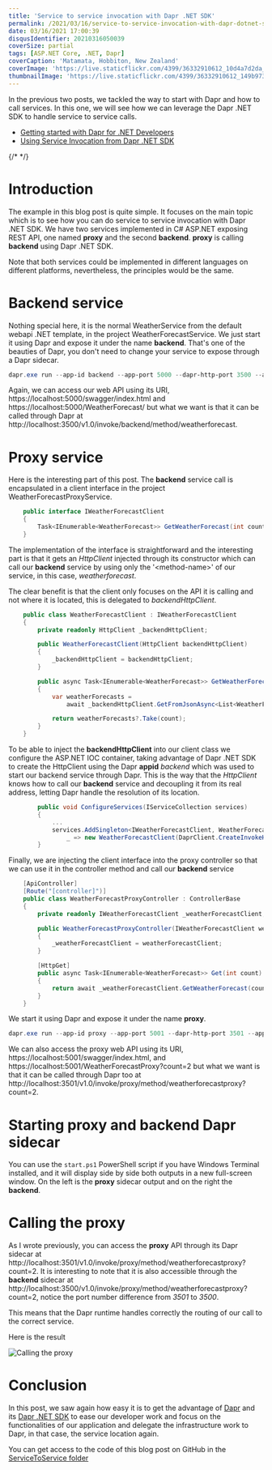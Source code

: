 ```yaml
---
title: 'Service to service invocation with Dapr .NET SDK'
permalink: /2021/03/16/service-to-service-invocation-with-dapr-dotnet-sdk/
date: 03/16/2021 17:00:39
disqusIdentifier: 20210316050039
coverSize: partial
tags: [ASP.NET Core, .NET, Dapr]
coverCaption: 'Matamata, Hobbiton, New Zealand'
coverImage: 'https://live.staticflickr.com/4399/36332910612_10d4a7d2da_h.jpg'
thumbnailImage: 'https://live.staticflickr.com/4399/36332910612_149b9735ec_q.jpg'
---
```

In the previous two posts, we tackled the way to start with Dapr and how to call services. In this one, we will see how we can leverage the Dapr .NET SDK to handle service to service calls.

* [Getting started with Dapr for .NET Developers](https://laurentkempe.com/2021/03/09/getting-started-with-dapr-for-dotnet-developers/)
* [Using Service Invocation from Dapr .NET SDK](https://laurentkempe.com/2021/03/11/using-service-invocation-from-dapr-dotnet-sdk/)

{/* <!-- more --> */}

# Introduction

The example in this blog post is quite simple. It focuses on the main topic which is to see how you can do service to service invocation with Dapr .NET SDK. We have two services implemented in C# ASP.NET exposing REST API, one named **proxy** and the second **backend**. **proxy** is calling **backend** using Dapr .NET SDK.

Note that both services could be implemented in different languages on different platforms, nevertheless, the principles would be the same.

# Backend service

Nothing special here, it is the normal WeatherService from the default webapi .NET template, in the project WeatherForecastService. We just start it using Dapr and expose it under the name **backend**. That's one of the beauties of Dapr, you don't need to change your service to expose through a Dapr sidecar.

```powershell {data-file=start.ps1}
dapr.exe run --app-id backend --app-port 5000 --dapr-http-port 3500 --app-ssl dotnet run -- --urls=https://localhost:5000/ -p WeatherForecastService/WeatherForecastService.csproj
```

Again, we can access our web API using its URI, https://localhost:5000/swagger/index.html and https://localhost:5000/WeatherForecast/ but what we want is that it can be called through Dapr at http://localhost:3500/v1.0/invoke/backend/method/weatherforecast.

# Proxy service

Here is the interesting part of this post. The **backend** service call is encapsulated in a client interface in the project WeatherForecastProxyService.

```csharp {data-file=IWeatherForecastClient.cs}
    public interface IWeatherForecastClient
    {
        Task<IEnumerable<WeatherForecast>> GetWeatherForecast(int count);
    }
```

The implementation of the interface is straightforward and the interesting part is that it gets an *HttpClient* injected through its constructor which can call our **backend** service by using only the '\<method-name\>' of our service, in this case, *weatherforecast*.

The clear benefit is that the client only focuses on the API it is calling and not where it is located, this is delegated to *backendHttpClient*.

```csharp {data-file=WeatherForecastClient.cs}
    public class WeatherForecastClient : IWeatherForecastClient
    {
        private readonly HttpClient _backendHttpClient;

        public WeatherForecastClient(HttpClient backendHttpClient)
        {
            _backendHttpClient = backendHttpClient;
        }

        public async Task<IEnumerable<WeatherForecast>> GetWeatherForecast(int count)
        {
            var weatherForecasts =
                await _backendHttpClient.GetFromJsonAsync<List<WeatherForecast>>("weatherforecast");

            return weatherForecasts?.Take(count);
        }
    }
```

To be able to inject the **backendHttpClient** into our client class we configure the ASP.NET IOC container, taking advantage of Dapr .NET SDK to create the HttpClient using the Dapr **appid** *backend* which was used to start our backend service through Dapr. This is the way that the *HttpClient* knows how to call our **backend** service and decoupling it from its real address, letting Dapr handle the resolution of its location.

```csharp {data-file=Startup.cs}
        public void ConfigureServices(IServiceCollection services)
        {
            ...
            services.AddSingleton<IWeatherForecastClient, WeatherForecastClient>(
                _ => new WeatherForecastClient(DaprClient.CreateInvokeHttpClient("backend")));
        }
```

Finally, we are injecting the client interface into the proxy controller so that we can use it in the controller method and call our **backend** service

```csharp {data-file=WeatherForecastProxyController.cs}
    [ApiController]
    [Route("[controller]")]
    public class WeatherForecastProxyController : ControllerBase
    {
        private readonly IWeatherForecastClient _weatherForecastClient;

        public WeatherForecastProxyController(IWeatherForecastClient weatherForecastClient)
        {
            _weatherForecastClient = weatherForecastClient;
        }

        [HttpGet]
        public async Task<IEnumerable<WeatherForecast>> Get(int count)
        {
            return await _weatherForecastClient.GetWeatherForecast(count);
        }
    }
```

We start it using Dapr and expose it under the name **proxy**.

```powershell csharp {data-file=start.ps1}
dapr.exe run --app-id proxy --app-port 5001 --dapr-http-port 3501 --app-ssl dotnet run -- --urls=https://localhost:5001/ -p WeatherForecastProxyService/WeatherForecastProxyService.csproj
```

We can also access the proxy web API using its URI, https://localhost:5001/swagger/index.html, and https://localhost:5001/WeatherForecastProxy?count=2 but what we want is that it can be called through Dapr too at http://localhost:3501/v1.0/invoke/proxy/method/weatherforecastproxy?count=2.

# Starting proxy and backend Dapr sidecar

You can use the `start.ps1` PowerShell script if you have Windows Terminal installed, and it will display side by side both outputs in a new full-screen window. On the left is the **proxy** sidecar output and on the right the **backend**.

# Calling the proxy

As I wrote previously, you can access the **proxy** API through its Dapr sidecar at http://localhost:3501/v1.0/invoke/proxy/method/weatherforecastproxy?count=2.
It is interesting to note that it is also accessible through the **backend** sidecar at http://localhost:3500/v1.0/invoke/proxy/method/weatherforecastproxy?count=2, notice the port number difference from *3501* to *3500*.

<AlertInfo>
This means that the Dapr runtime handles correctly the routing of our call to the correct service.
</AlertInfo>

Here is the result

![Calling the proxy](https://live.staticflickr.com/65535/51034623513_011b0ca0c1_c.jpg)

# Conclusion

In this post, we saw again how easy it is to get the advantage of [Dapr](https://dapr.io/) and its [Dapr .NET SDK](https://github.com/dapr/dotnet-sdk) to ease our developer work and focus on the functionalities of our application and delegate the infrastructure work to Dapr, in that case, the service location again.

You can get access to the code of this blog post on GitHub in the [ServiceToService folder](https://github.com/laurentkempe/daprPlayground/tree/master/ServiceToService)
<p></p>
<GitHubCard user="laurentkempe" repo="daprPlayground" align="left" />
